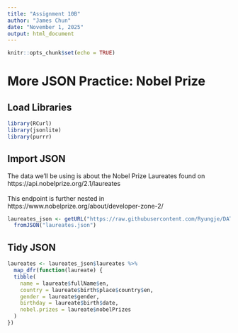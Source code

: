 ```yaml
---
title: "Assignment 10B"
author: "James Chun"
date: "November 1, 2025"
output: html_document
---
```


```r
knitr::opts_chunk$set(echo = TRUE)
```

# More JSON Practice: Nobel Prize

## Load Libraries
```r
library(RCurl)
library(jsonlite)
library(purrr)
```

## Import JSON
The data we'll be using is about the Nobel Prize Laureates found on 
<br>
https://api.nobelprize.org/2.1/laureates
<br>
<br>
This endpoint is further nested in https://www.nobelprize.org/about/developer-zone-2/

```r
laureates_json <- getURL("https://raw.githubusercontent.com/Ryungje/DATA607/refs/heads/main/Assignment%2010/Assignment%2010B/laureates.json") %>%
  fromJSON("laureates.json")
```

## Tidy JSON

```r
laureates <- laureates_json$laureates %>%
  map_dfr(function(laureate) {
  tibble(
    name = laureate$fullName$en,
    country = laureate$birth$place$country$en,
    gender = laureate$gender,
    birthday = laureate$birth$date,
    nobel.prizes = laureate$nobelPrizes
  )
})
```

